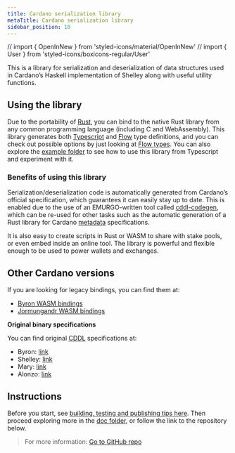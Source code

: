 ```yaml
---
title: Cardano serialization library
metaTitle: Cardano serialization library
sidebar_position: 10
---
```


// import { OpenInNew } from 'styled-icons/material/OpenInNew' // import { User
} from 'styled-icons/boxicons-regular/User'

This is a library for serialization and deserialization of data structures used
in Cardano’s Haskell implementation of Shelley along with useful utility
functions.

## Using the library

Due to the portability of [Rust](https://www.rust-lang.org/), you can bind to
the native Rust library from any common programming language (including C and
WebAssembly). This library generates both
[Typescript](https://www.typescriptlang.org/) and [Flow](https://flow.org/) type
definitions, and you can check out possible options by just looking at
[Flow types](https://github.com/Emurgo/cardano-serialization-lib/blob/master/rust/pkg/cardano_serialization_lib.js.flow).
You can also explore the
[example folder](https://github.com/Emurgo/cardano-serialization-lib/tree/master/example)
to see how to use this library from Typescript and experiment with it.

### Benefits of using this library

Serialization/deserialization code is automatically generated from Cardano’s
official specification, which guarantees it can easily stay up to date. This is
enabled due to the use of an EMURGO-written tool called
[cddl-codegen](https://github.com/Emurgo/cddl-codegen), which can be re-used for
other tasks such as the automatic generation of a Rust library for Cardano
[metadata](https://docs.cardano.org/glossary#metadata) specifications.

It is also easy to create scripts in Rust or WASM to share with stake pools, or
even embed inside an online tool. The library is powerful and flexible enough to
be used to power wallets and exchanges.

## Other Cardano versions

If you are looking for legacy bindings, you can find them at:

- [Byron WASM bindings](https://github.com/input-output-hk/js-cardano-wasm/tree/master/cardano-wallet)
- [Jormungandr WASM bindings](https://github.com/Emurgo/js-chain-libs)

**Original binary specifications**

You can find original [CDDL](https://cbor.io/tools.html) specifications at:

- Byron:
  [link](https://github.com/input-output-hk/cardano-ledger-specs/tree/master/eras/byron/cddl-spec)
- Shelley:
  [link](https://github.com/input-output-hk/cardano-ledger/blob/master/eras/shelley/test-suite/cddl-files/shelley.cddl)
- Mary:
  [link](https://github.com/input-output-hk/cardano-ledger/blob/master/eras/shelley-ma/test-suite/cddl-files/shelley-ma.cddl)
- Alonzo:
  [link](https://github.com/input-output-hk/cardano-ledger/tree/master/eras/alonzo/test-suite/cddl-files)

## Instructions

Before you start, see
[building, testing and publishing tips here](https://github.com/Emurgo/cardano-serialization-lib/blob/master/README.rst#building).
Then proceed exploring more in the
[doc folder](https://github.com/Emurgo/cardano-serialization-lib/tree/master/doc/getting-started),
or follow the link to the repository below.

> For more information:
> [Go to GitHub repo <OpenInNew className='content-link' />](https://github.com/Emurgo/cardano-serialization-lib#cardano-serialization-lib)
